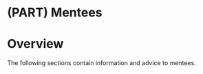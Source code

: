 # (PART) Mentees {-}

# Overview {.unnumbered #mentee-overview}

The following sections contain information and advice to mentees.

